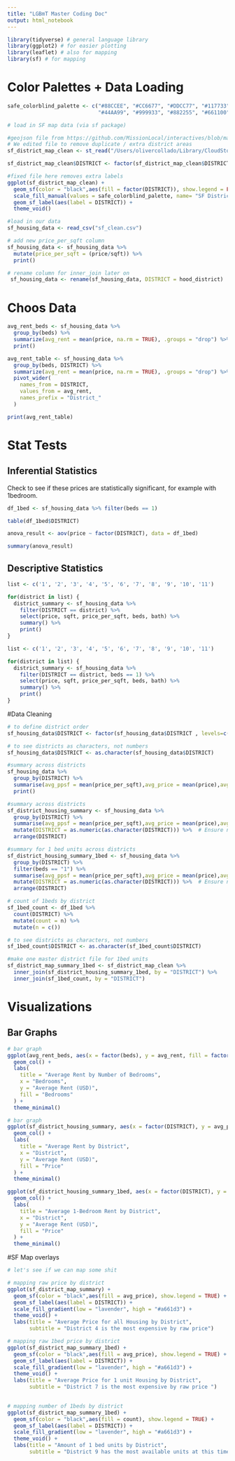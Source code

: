 ```yaml
---
title: "LGBmT Master Coding Doc"
output: html_notebook
---
```


```r
library(tidyverse) # general language library
library(ggplot2) # for easier plotting
library(leaflet) # also for mapping
library(sf) # for mapping
```

# Color Palettes + Data Loading
```r
safe_colorblind_palette <- c("#88CCEE", "#CC6677", "#DDCC77", "#117733", "#332288", "#AA4499", 
                             "#44AA99", "#999933", "#882255", "#661100", "#6699CC", "#888888")
```

```r
# load in SF map data (via sf package)

#geojson file from https://github.com/MissionLocal/interactives/blob/main/docs/redistricting-map-final/FinalDraftMap.geojson
# We edited file to remove duplicate / extra district areas
sf_district_map_clean <- st_read("/Users/olivercollado/Library/CloudStorage/OneDrive-Personal/Work.Academic/R Files/Spring 2025 Propel Stats Class/masterS_files/FinalDraftMap_copy.geojson")

sf_district_map_clean$DISTRICT <- factor(sf_district_map_clean$DISTRICT , levels=c('1', '2', '3', '4', '5', '6', '7', '8', '9', '10', '11'))

#fixed file here removes extra labels
ggplot(sf_district_map_clean) +
  geom_sf(color = "black",aes(fill = factor(DISTRICT)), show.legend = FALSE) +
  scale_fill_manual(values = safe_colorblind_palette, name= "SF District") +
  geom_sf_label(aes(label = DISTRICT)) +
  theme_void()
```

```r
#load in our data
sf_housing_data <- read_csv("sf_clean.csv")

# add new price_per_sqft column
sf_housing_data <- sf_housing_data %>%
  mutate(price_per_sqft = (price/sqft)) %>%
  print()

# rename column for inner_join later on
 sf_housing_data <- rename(sf_housing_data, DISTRICT = hood_district)

```



# Choos Data
```r
avg_rent_beds <- sf_housing_data %>%
  group_by(beds) %>%
  summarize(avg_rent = mean(price, na.rm = TRUE), .groups = "drop") %>%
  print()
```

```r
avg_rent_table <- sf_housing_data %>%
  group_by(beds, DISTRICT) %>%
  summarize(avg_rent = mean(price, na.rm = TRUE), .groups = "drop") %>%
  pivot_wider(
    names_from = DISTRICT,
    values_from = avg_rent,
    names_prefix = "District_"
  )

print(avg_rent_table)

```


# Stat Tests
## Inferential Statistics 
Check to see if these prices are statistically significant, for example with 1bedroom.

```r
df_1bed <- sf_housing_data %>% filter(beds == 1)

table(df_1bed$DISTRICT)

anova_result <- aov(price ~ factor(DISTRICT), data = df_1bed)

summary(anova_result)
```

## Descriptive Statistics
```r
list <- c('1', '2', '3', '4', '5', '6', '7', '8', '9', '10', '11')

for(district in list) {
  district_summary <- sf_housing_data %>% 
    filter(DISTRICT == district) %>%
    select(price, sqft, price_per_sqft, beds, bath) %>%
    summary() %>%
    print()
}
```

```r
list <- c('1', '2', '3', '4', '5', '6', '7', '8', '9', '10', '11')

for(district in list) {
  district_summary <- sf_housing_data %>% 
    filter(DISTRICT == district, beds == 1) %>%
    select(price, sqft, price_per_sqft, beds, bath) %>%
    summary() %>%
    print()
}
```

#Data Cleaning
```r
# to define district order
sf_housing_data$DISTRICT <- factor(sf_housing_data$DISTRICT , levels=c('1', '2', '3', '4', '5', '6', '7', '8', '9', '10', '11'))

# to see districts as characters, not numbers
sf_housing_data$DISTRICT <- as.character(sf_housing_data$DISTRICT)

#summary across districts
sf_housing_data %>%
  group_by(DISTRICT) %>%
  summarise(avg_ppsf = mean(price_per_sqft),avg_price = mean(price),avg_sf = mean(sqft), avg_bed = mean(beds), avg_bath = mean(bath)) %>%
  print()
```

```r
#summary across districts
sf_district_housing_summary <- sf_housing_data %>%
  group_by(DISTRICT) %>%
  summarise(avg_ppsf = mean(price_per_sqft),avg_price = mean(price),avg_sf = mean(sqft), avg_bed = mean(beds), avg_bath = mean(bath)) %>%
  mutate(DISTRICT = as.numeric(as.character(DISTRICT))) %>%  # Ensure numeric sorting
  arrange(DISTRICT)

#summary for 1 bed units across districts
sf_district_housing_summary_1bed <- sf_housing_data %>%
  group_by(DISTRICT) %>%
  filter(beds == "1") %>%
  summarise(avg_ppsf = mean(price_per_sqft),avg_price = mean(price),avg_sf = mean(sqft), avg_bed = mean(beds), avg_bath = mean(bath)) %>%
  mutate(DISTRICT = as.numeric(as.character(DISTRICT))) %>%  # Ensure numeric sorting
  arrange(DISTRICT)

# count of 1beds by district
sf_1bed_count <- df_1bed %>%
  count(DISTRICT) %>%
  mutate(count = n) %>%
  mutate(n = c())

# to see districts as characters, not numbers
sf_1bed_count$DISTRICT <- as.character(sf_1bed_count$DISTRICT)

#make one master district file for 1bed units
sf_district_map_summary_1bed <- sf_district_map_clean %>%
  inner_join(sf_district_housing_summary_1bed, by = "DISTRICT") %>%
  inner_join(sf_1bed_count, by = "DISTRICT")

```

# Visualizations
## Bar Graphs
```r
# bar graph
ggplot(avg_rent_beds, aes(x = factor(beds), y = avg_rent, fill = factor(beds))) +
  geom_col() +
  labs(
    title = "Average Rent by Number of Bedrooms",
    x = "Bedrooms",
    y = "Average Rent (USD)",
    fill = "Bedrooms"
  ) +
  theme_minimal()
```

```r
# bar graph
ggplot(sf_district_housing_summary, aes(x = factor(DISTRICT), y = avg_price, fill = factor(DISTRICT))) +
  geom_col() +
  labs(
    title = "Average Rent by District",
    x = "District",
    y = "Average Rent (USD)",
    fill = "Price"
  ) +
  theme_minimal()
```

```r
ggplot(sf_district_housing_summary_1bed, aes(x = factor(DISTRICT), y = avg_price, fill = factor(DISTRICT))) +
  geom_col() +
  labs(
    title = "Average 1-Bedroom Rent by District",
    x = "District",
    y = "Average Rent (USD)",
    fill = "Price"
  ) +
  theme_minimal()
```



#SF Map overlays
```r
# let's see if we can map some shit

# mapping raw price by district
ggplot(sf_district_map_summary) +
  geom_sf(color = "black",aes(fill = avg_price), show.legend = TRUE) +
  geom_sf_label(aes(label = DISTRICT)) +
  scale_fill_gradient(low = "lavender", high = "#a661d3") +
  theme_void() +
  labs(title = "Average Price for all Housing by District",
       subtitle = "District 4 is the most expensive by raw price")

# mapping raw 1bed price by district
ggplot(sf_district_map_summary_1bed) +
  geom_sf(color = "black",aes(fill = avg_price), show.legend = TRUE) +
  geom_sf_label(aes(label = DISTRICT)) +
  scale_fill_gradient(low = "lavender", high = "#a661d3") +
  theme_void() +
  labs(title = "Average Price for 1 unit Housing by District",
       subtitle = "District 7 is the most expensive by raw price ")
  

# mapping number of 1beds by district
ggplot(sf_district_map_summary_1bed) +
  geom_sf(color = "black",aes(fill = count), show.legend = TRUE) +
  geom_sf_label(aes(label = DISTRICT)) +
  scale_fill_gradient(low = "lavender", high = "#a661d3") +
  theme_void() +
  labs(title = "Amount of 1 bed units by District",
       subtitle = "District 9 has the most available units at this time")
```
